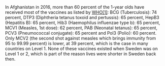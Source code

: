 In Afghanistan in 2016, more than 60 percent of the 1-year olds have received most of the vaccines as listed by [WHO[1]](http://gapm.io/xwhoim): BCG (Tuberculosis): 74 percent, DTP3 (Diphtheria tetanus toxoid and pertussis): 65 percent, HepB3 (Hepatitis B): 65 percent, Hib3 (Haemophilus influenzae type b): 65 percent, MCV1 (Measles, 1st dose): 62 percent, PAB (Neonatal tetanus): 65 percent, PCV3 (Pneumococcal conjugate): 65 percent and Pol3 (Polio): 60 percent. Only MCV2 (the second shot against measles which brings immunity from 95 to 99.99 percent) is lower, at 39 percent, which is the case in many countries on Level 1. None of these vaccines existed when Sweden was on Level 1 or 2, which is part of the reason lives were shorter in Sweden back then.